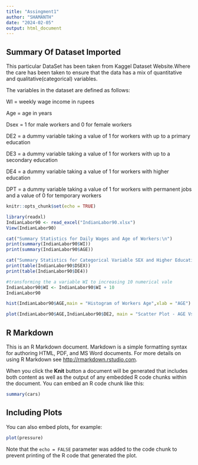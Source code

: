 ```yaml
---
title: "Assingment1"
author: "SHAMANTH"
date: "2024-02-05"
output: html_document
---
```

## Summary Of Dataset Imported

This particular DataSet has been taken from Kaggel Dataset Website.Where the care has been taken to ensure that the data has a mix of quantitative and qualitative(categorical) variables.

The variables in the dataset are defined as follows:

WI = weekly wage income in rupees

Age = age in years

Dsex = 1 for male workers and 0 for female workers

DE2 = a dummy variable taking a value of 1 for workers with up to a primary education

DE3 = a dummy variable taking a value of 1 for workers with up to a secondary education

DE4 = a dummy variable taking a value of 1 for workers with higher education

DPT = a dummy variable taking a value of 1 for workers with permanent jobs and a value of 0 for temporary workers


```r
knitr::opts_chunk$set(echo = TRUE)
```


```r
library(readxl)
IndianLabor90 <- read_excel("IndianLabor90.xlsx")
View(IndianLabor90)


```

```r

cat("Summary Statistics for Daily Wages and Age of Workers:\n")
print(summary(IndianLabor90$WI))
print(summary(IndianLabor90$AGE))

```
```r
cat("Summary Statistics for Categorical Variable SEX and Higher Education:\n")
print(table(IndianLabor90$DSEX))
print(table(IndianLabor90$DE4))
```
```r
#transforming the a variable WI to increasing 10 numerical vale
IndianLabor90$WI <- IndianLabor90$WI + 10
IndianLabor90
```

```r
hist(IndianLabor90$AGE,main = "Histogram of Workers Age",xlab = "AGE")
```
```r
plot(IndianLabor90$AGE,IndianLabor90$DE2, main = "Scatter Plot - AGE Vs Primary Education", xlab = "AGE", ylab = "Primary Education")
```


## R Markdown

This is an R Markdown document. Markdown is a simple formatting syntax for authoring HTML, PDF, and MS Word documents. For more details on using R Markdown see <http://rmarkdown.rstudio.com>.

When you click the **Knit** button a document will be generated that includes both content as well as the output of any embedded R code chunks within the document. You can embed an R code chunk like this:

```r
summary(cars)
```

## Including Plots

You can also embed plots, for example:

```r
plot(pressure)
```

Note that the `echo = FALSE` parameter was added to the code chunk to prevent printing of the R code that generated the plot.
